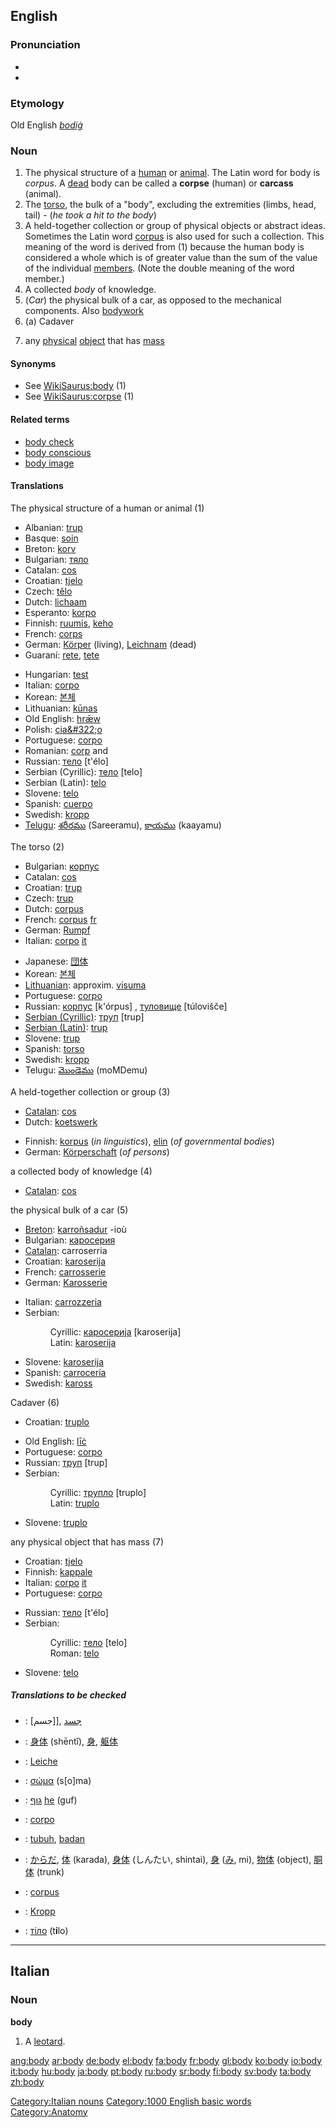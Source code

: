 {{wikipedia}}
==English==

{{rank|help|number|alone|340|body|point|letter|become}}

===Pronunciation===
*{{IPA|/'bɒdi/}}
*{{audio|en-us-body.ogg|Audio (US)}}
===Etymology===
Old English ''[[bodiġ]]''
===Noun===
{{en-noun-reg-y|bod|y}}

# The physical structure of a [[human]] or [[animal]]. The Latin word for body is ''corpus''. A [[dead]] body can be called a '''corpse''' (human) or '''carcass''' (animal).
# The [[torso]], the bulk of a "body", excluding the extremities (limbs, head, tail) - (''he took a hit to the body'')
# A held-together collection or group of physical objects or abstract ideas. Sometimes the Latin word [[corpus]] is also used for such a collection. This meaning of the word is derived from (1) because the human body is considered a whole which is of greater value than the sum of the value of the individual [[member]]s. (Note the double meaning of the word member.)
# A collected ''body'' of knowledge.
# (''Car'') the physical bulk of a car, as opposed to the mechanical components. Also [[bodywork]]
# (a) Cadaver
# {{physics}} any [[physical]] [[object]] that has [[mass]]

====Synonyms====
*See [[WikiSaurus:body]] (1)
*See [[WikiSaurus:corpse]] (1)

====Related terms====
*[[body check]]
*[[body conscious]]
*[[body image]]

====Translations====
;The physical structure of a human or animal (1)
{{top}}
*Albanian: [[trup]] {{m}}
*Basque: [[soin]]
*Breton: [[korv]] {{m}}
*Bulgarian: [[тяло]] {{n}}
*Catalan: [[cos]] {{m}}
*Croatian: [[tjelo]] {{n}}
*Czech: [[tělo]] {{n}}
*Dutch: [[lichaam]] {{n}}
*Esperanto: [[korpo]]
*Finnish: [[ruumis]], [[keho]]
*French: [[corps]] {{m}}
*German: [[Körper]] {{m}} (living), [[Leichnam]] (dead)
*Guaraní: [[rete]], [[tete]]
{{mid}}
*Hungarian: [[test]]
*Italian: [[corpo]] {{m}}
*Korean: [[본체]]
*Lithuanian: [[kūnas]] {{m}}
*Old English: [[hræw|hrǣw]] {{m}}
*Polish: [[cia&#322;o]] {{n}}
*Portuguese: [[corpo]] {{m}}
*Romanian: [[corp]] {{f}} and {{m}}
*Russian: [[тело]] [t'élo] {{n}}
*Serbian (Cyrillic): [[тело]] [telo] {{n}}
*Serbian (Latin): [[telo]] {{n}}
*Slovene: [[telo]] {{n}}
*Spanish: [[cuerpo]] {{m}}
*Swedish: [[kropp]] {{c}}
*[[Telugu]]: [[శరీరము]] (Sareeramu), [[కాయము]] (kaayamu)
{{bottom}}

;The torso (2)
{{top}}
*Bulgarian: [[корпус]] {{m}}
*Catalan: [[cos]] {{m}}
*Croatian: [[trup]] {{m}}
*Czech: [[trup]] {{m}}
*Dutch: [[corpus]] {{n}}
*French: [[corpus]] [[:fr:corpus|fr]] {{m}}
*German: [[Rumpf]]
*Italian: [[corpo]] [[:it:corpo|it]] {{m}}
{{mid}}
*Japanese: [[団体]]
*Korean: [[본체]]
*[[Lithuanian]]: approxim. [[visuma]] {{f}}
*Portuguese: [[corpo]] {{m}}
*Russian: [[корпус]] [k'órpus] {{m}}, [[туловище]] [túlovišče] {{n}}
*[[Serbian (Cyrillic)]]: [[труп]] [trup] {{m}}
*[[Serbian (Latin)]]: [[trup]] {{m}}
*Slovene: [[trup]] {{m}}
*Spanish: [[torso]] {{m}}
*Swedish: [[kropp]] {{c}}
*Telugu: [[మొండెము]] (moMDemu)
{{bottom}}

;A held-together collection or group (3)
{{top}}
*[[Catalan]]: [[cos]] {{m}}
*Dutch: [[koetswerk]] {{n}}
{{mid}}
*Finnish: [[korpus]] (''in linguistics''), [[elin]] (''of governmental bodies'')
*German: [[Körperschaft]] (''of persons'')
{{bottom}}

;a collected body of knowledge (4)
{{top}}
*[[Catalan]]: [[cos]] {{m}}
{{mid}}
{{bottom}}

;the physical bulk of a car (5)
{{top}}
*[[Breton]]: [[karroñsadur]] {{m}} -ioù
*Bulgarian: [[каросерия]] {{f}}
*[[Catalan]]: carroserria
*Croatian: [[karoserija]] {{f}}
*French: [[carrosserie]] {{f}}
*German: [[Karosserie]]
{{mid}}
*Italian: [[carrozzeria]] {{f}}
*Serbian:
*:Cyrillic: [[каросерија]] [karoserija] {{f}}
*:Latin: [[karoserija]] {{f}}
*Slovene: [[karoserija]] {{f}}
*Spanish: [[carrocería]] {{f}}
*Swedish: [[kaross]] {{c}}
{{bottom}}

;Cadaver (6)
{{top}}
*Croatian: [[truplo]] {{n}}
{{mid}}
*Old English: [[lic|līċ]] {{n}}
*Portuguese: [[corpo]] {{m}}
*Russian: [[труп]] [trup] {{m}}
*Serbian:
*:Cyrillic: [[трупло]] [truplo] {{n}}
*:Latin: [[truplo]] {{n}}
*Slovene: [[truplo]] {{n}}
{{bottom}}

;any physical object that has mass (7)
{{top}}
*Croatian: [[tjelo]] {{n}}
*Finnish: [[kappale]]
*Italian: [[corpo]] [[:it:corpo|it]] {{m}}
*Portuguese: [[corpo]] {{m}}
{{mid}}
*Russian: [[тело]] [t'élo] {{n}}
*Serbian:
*:Cyrillic: [[тело]] [telo] {{n}}
*:Roman: [[telo]] {{n}}
*Slovene: [[telo]] {{n}}
{{bottom}}

=====Translations to be checked=====
{{checktrans}}

*{{ttbc|Arabic}}: [جسم]], [[جسد]]
*{{ttbc|Chinese}}: [[身体]] (shēntǐ), [[身]], [[躯体]]
*{{ttbc|German}}: [[Leiche]]
*{{ttbc|Greek}}: [[σώμα]] (s[o]ma)
*{{ttbc|Hebrew}}: [[גוף]] [[:he:גוף|he]] (guf)
*{{ttbc|Ido}}: [[corpo]]

*{{ttbc|Indonesian}}: [[tubuh]], [[badan]]
*{{ttbc|Japanese}}: [[からだ]], [[体]] (karada), [[身体]] (しんたい, shintai), [[身]] ([[み]], mi), [[物体]] (object), [[胴体]] (trunk)
*{{ttbc|Latin}}: [[corpus]]
*{{ttbc|Low Saxon}}: [[Kropp]] {{m}}
*{{ttbc|Ukrainian}}: [[тіло]] {{n}} (t'''i'''lo)

----

==Italian==

===Noun===
'''body''' {{m}}

# A [[leotard]].

[[Category:Italian nouns]]
[[Category:1000 English basic words]]
[[Category:Anatomy]]

[[ang:body]]
[[ar:body]]
[[de:body]]
[[el:body]]
[[fa:body]]
[[fr:body]]
[[gl:body]]
[[ko:body]]
[[io:body]]
[[it:body]]
[[hu:body]]
[[ja:body]]
[[pt:body]]
[[ru:body]]
[[sr:body]]
[[fi:body]]
[[sv:body]]
[[ta:body]]
[[zh:body]]